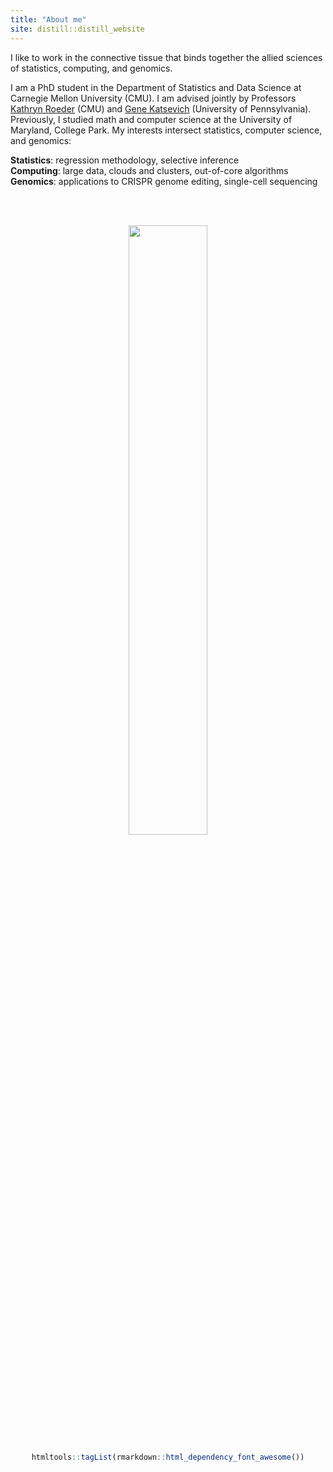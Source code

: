 ```yaml
---
title: "About me"
site: distill::distill_website
---
```


I like to work in the connective tissue that binds together the allied sciences of statistics, computing, and genomics.

I am a PhD student in the Department of Statistics and Data Science at Carnegie Mellon University (CMU). I am advised jointly by Professors [Kathryn Roeder](http://www.stat.cmu.edu/~roeder/) (CMU) and [Gene Katsevich](https://ekatsevi.github.io) (University of Pennsylvania). Previously, I studied math and computer science at the University of Maryland, College Park. My interests intersect statistics, computer science, and genomics:

**Statistics**: regression methodology, selective inference \
**Computing**: large data, clouds and clusters, out-of-core algorithms \
**Genomics**: applications to CRISPR genome editing, single-cell sequencing

<br/>
<br/>
<center>
![](pic_circle.png){#id .class width=50% height=50%}
\center

```r
htmltools::tagList(rmarkdown::html_dependency_font_awesome())
```

[<i class="fa fa-envelope fa-3x"></i>](email.html)
[<i class="fas fa-file fa-3x"></i>](ResumeCv/timsResume.pdf)
[<i class="fa fa-github fa-3x"></i>](https://github.com/Timothy-Barry)
